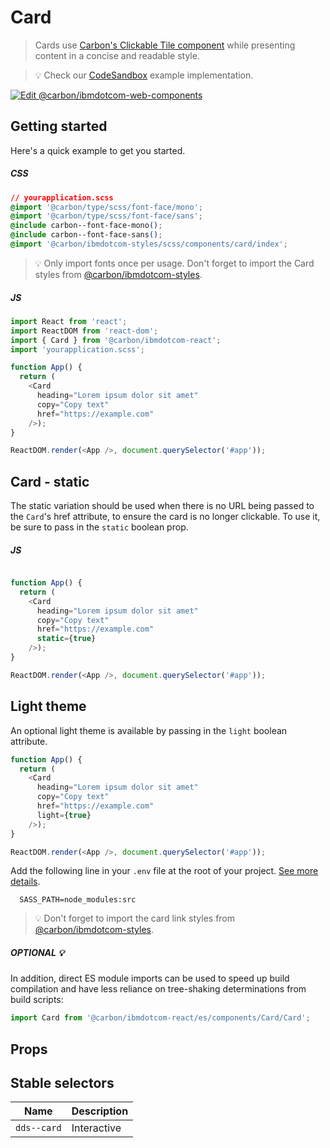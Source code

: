 
# Card

> Cards use
> [Carbon's Clickable Tile component](https://www.carbondesignsystem.com/components/tile/code#clickable-tile)
> while presenting content in a concise and readable style.

> 💡 Check our
> [CodeSandbox](https://githubbox.com/carbon-design-system/carbon-for-ibm-dotcom/tree/v1/packages/react/examples/codesandbox/components/Card)
> example implementation.

[![Edit @carbon/ibmdotcom-web-components](https://codesandbox.io/static/img/play-codesandbox.svg)](https://githubbox.com/carbon-design-system/carbon-for-ibm-dotcom/tree/v1/packages/react/examples/codesandbox/components/Card)

## Getting started

Here's a quick example to get you started.

##### CSS

```css
// yourapplication.scss
@import '@carbon/type/scss/font-face/mono';
@import '@carbon/type/scss/font-face/sans';
@include carbon--font-face-mono();
@include carbon--font-face-sans();
@import '@carbon/ibmdotcom-styles/scss/components/card/index';
```

> 💡 Only import fonts once per usage. Don't forget to import the Card styles
> from
> [@carbon/ibmdotcom-styles](https://github.com/carbon-design-system/carbon-for-ibm-dotcom/blob/v1/packages/styles).

##### JS

```javascript
import React from 'react';
import ReactDOM from 'react-dom';
import { Card } from '@carbon/ibmdotcom-react';
import 'yourapplication.scss';

function App() {
  return (
    <Card
      heading="Lorem ipsum dolor sit amet"
      copy="Copy text"
      href="https://example.com"
    />);
}

ReactDOM.render(<App />, document.querySelector('#app'));
```

## Card - static

The static variation should be used when there is no URL being passed to the `Card`'s href attribute,
to ensure the card is no longer clickable. To use it, be sure to pass in the `static` boolean prop.



##### JS

```javascript

function App() {
  return (
    <Card
      heading="Lorem ipsum dolor sit amet"
      copy="Copy text"
      href="https://example.com"
      static={true}
    />);
}

ReactDOM.render(<App />, document.querySelector('#app'));
```

## Light theme

An optional light theme is available by passing in the `light` boolean attribute.

```javascript
function App() {
  return (
    <Card
      heading="Lorem ipsum dolor sit amet"
      copy="Copy text"
      href="https://example.com"
      light={true}
    />);
}

ReactDOM.render(<App />, document.querySelector('#app'));
```

Add the following line in your `.env` file at the root of your project.
[See more details](https://github.com/carbon-design-system/carbon-for-ibm-dotcom/tree/v1/packages/styles#usage).

```
  SASS_PATH=node_modules:src
```

> 💡 Don't forget to import the card link styles from
> [@carbon/ibmdotcom-styles](https://github.com/carbon-design-system/carbon-for-ibm-dotcom/blob/v1/packages/styles).

##### OPTIONAL 💡

In addition, direct ES module imports can be used to speed up build compilation and have less reliance on tree-shaking determinations from build scripts:

````js
import Card from '@carbon/ibmdotcom-react/es/components/Card/Card';
````

## Props

<Props of={Card} />

## Stable selectors

| Name        | Description |
| ----------- | ----------- |
| `dds--card` | Interactive |

<Description markdown={contributing} />

